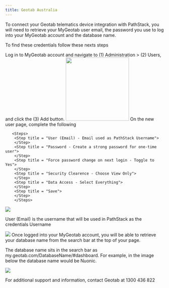 ```yaml
---
title: Geotab Australia
---
```


To connect your Geotab telematics device integration with PathStack, you will need to retrieve your MyGeotab user email, the password you use to log into your MyGeotab account and the database name. 

To find these credentials follow these nexts steps

<Steps>

  <Step title = "Create a Geotab Service Account for PathStack">
  Log in to MyGeotab account and navigate to (1) Administration > (2) Users, and click the (3) Add button. 
  <img height="200" src="https://365scotney-my.sharepoint.com/:i:/r/personal/sameer_nanduri_inloop_com_au/Documents/Pathstack%20Images/geo_1_1.png?csf=1&web=1&e=TQ7oZP" />
  </Step>

  <Step title="Create a new user for PathStack">
   On the new user page, complete the following

       <Steps>
        <Step title = "User (Email) - Email used as PathStack Username">
        </Step>
        <Step title = "Password - Create a strong password for one-time user">
        </Step>
        <Step title = "Force password change on next login - Toggle to Yes">
        </Step>
        <Step title = "Security Clearence - Choose View Only">
        </Step>
        <Step title = "Data Access - Select Everything">
        </Step>
        <Step title = "Save">
        </Step>
        </Steps>

  <img src="https://365scotney-my.sharepoint.com/:i:/r/personal/sameer_nanduri_inloop_com_au/Documents/Pathstack%20Images/Geo_1.png?csf=1&web=1&e=TQ7oZP" />


User (Email) is the username that will be used in PathStack as the credentials Username

  <img src="https://365scotney-my.sharepoint.com/:i:/r/personal/sameer_nanduri_inloop_com_au/Documents/Pathstack%20Images/Geo_2.png?csf=1&web=1&e=TQ7oZP" />

  </Step>
  <Step title="Retrieve Database name">
Once logged into your MyGeotab account, you will be able to retrieve your database name from the search bar at the top of your page. 

The database name sits in the search bar as my.geotab.com/DatabaseName/#dashboard. For example, in the image below the database name would be Nuonic. 

  <img src="https://365scotney-my.sharepoint.com/:i:/r/personal/sameer_nanduri_inloop_com_au/Documents/Pathstack%20Images/Geo_3.png?csf=1&web=1&e=TQ7oZP" />

  </Step>
</Steps>


<Warning>For additional support and information, contact Geotab at 1300 436 822 </Warning>
